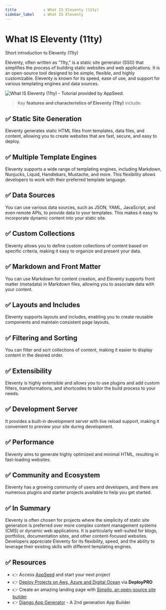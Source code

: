```yaml
---
title            : What IS Eleventy (11ty)
sidebar_label    : What IS Eleventy
---
```


# What IS Eleventy (11ty)

<SubHeading>Short introduction to Eleventy (11ty)</SubHeading>

Eleventy, often written as "11ty," is a static site generator (SSG) that simplifies the process of building static websites and web applications. 
It is an open-source tool designed to be simple, flexible, and highly customizable. Eleventy is known for its speed, ease of use, and support for various templating engines and data sources.

![What IS Eleventy (11ty) - Tutorial provided by AppSeed.](https://github-production-user-asset-6210df.s3.amazonaws.com/51070104/269019808-cca28df3-bc2a-4ea8-866c-7ccf8c00fea5.jpg)

> Key **features and characteristics of Eleventy (11ty)** include:

## ✅ **Static Site Generation** 

Eleventy generates static HTML files from templates, data files, and content, allowing you to create websites that are fast, secure, and easy to deploy.

## ✅ **Multiple Template Engines** 

Eleventy supports a wide range of templating engines, including Markdown, Nunjucks, Liquid, Handlebars, Mustache, and more. This flexibility allows developers to work with their preferred template language.

## ✅ **Data Sources** 

You can use various data sources, such as JSON, YAML, JavaScript, and even remote APIs, to provide data to your templates. This makes it easy to incorporate dynamic content into your static site.

## ✅ **Custom Collections** 

Eleventy allows you to define custom collections of content based on specific criteria, making it easy to organize and present your data.

## ✅ **Markdown and Front Matter** 

You can use Markdown for content creation, and Eleventy supports front matter (metadata) in Markdown files, allowing you to associate data with your content.

## ✅ **Layouts and Includes** 

Eleventy supports layouts and includes, enabling you to create reusable components and maintain consistent page layouts.

## ✅ **Filtering and Sorting** 

You can filter and sort collections of content, making it easier to display content in the desired order.

## ✅ **Extensibility** 

Eleventy is highly extensible and allows you to use plugins and add custom filters, transformations, and shortcodes to tailor the build process to your needs.

## ✅ **Development Server** 

It provides a built-in development server with live reload support, making it convenient to preview your site during development.

## ✅ **Performance** 

Eleventy aims to generate highly optimized and minimal HTML, resulting in fast-loading websites.

## ✅ **Community and Ecosystem** 

Eleventy has a growing community of users and developers, and there are numerous plugins and starter projects available to help you get started.

## ✅ In Summary

Eleventy is often chosen for projects where the simplicity of static site generation is preferred over more complex content management systems (CMS) or dynamic web applications. It is particularly well-suited for blogs, portfolios, documentation sites, and other content-focused websites. Developers appreciate Eleventy for its flexibility, speed, and the ability to leverage their existing skills with different templating engines.

## ✅ Resources

- 👉 Access [AppSeed](https://appseed.us/) and start your next project
- 👉 [Deploy Projects on Aws, Azure and Digital Ocean](https://www.docs.deploypro.dev/) via **DeployPRO**
- 👉 Create an amazing landing page with [Simpllo, an open-source site builder](https://www.simpllo.com/)
- 👉 [Django App Generator](https://app-generator.dev/django/) - A 2nd generation App Builder
